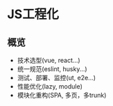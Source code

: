 # JS工程化
## 概览
- 技术选型(vue, react...)
- 统一规范(eslint, husky...)
- 测试、部署、监控(ut, e2e...)
- 性能优化(lazy, module)
- 模块化重构(SPA, 多页，多trunk)